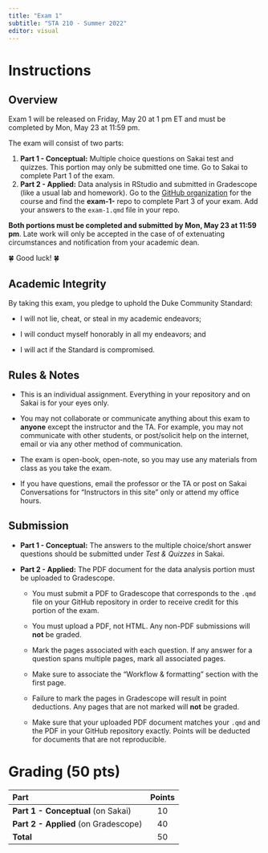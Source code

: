 ```yaml
---
title: "Exam 1"
subtitle: "STA 210 - Summer 2022"
editor: visual
---
```


# Instructions

## Overview

Exam 1 will be released on Friday, May 20 at 1 pm ET and must be completed by Mon, May 23 at 11:59 pm.

The exam will consist of two parts:

1.  **Part 1 - Conceptual:** Multiple choice questions on Sakai test and quizzes. This portion may only be submitted one time. Go to Sakai to complete Part 1 of the exam.
2.  **Part 2 - Applied:** Data analysis in RStudio and submitted in Gradescope (like a usual lab and homework). Go to the [GitHub organization](https://github.com/STA210-Summer22/) for the course and find the **exam-1-** repo to complete Part 3 of your exam. Add your answers to the `exam-1.qmd` file in your repo.

**Both portions must be completed and submitted by Mon, May 23 at 11:59 pm**. Late work will only be accepted in the case of of extenuating circumstances and notification from your academic dean.

🍀 Good luck! 🍀

## Academic Integrity

By taking this exam, you pledge to uphold the Duke Community Standard:

-   I will not lie, cheat, or steal in my academic endeavors;

-   I will conduct myself honorably in all my endeavors; and

-   I will act if the Standard is compromised.

## Rules & Notes

-   This is an individual assignment. Everything in your repository and on Sakai is for your eyes only.

-   You may not collaborate or communicate anything about this exam to **anyone** except the instructor and the TA. For example, you may not communicate with other students, or post/solicit help on the internet, email or via any other method of communication.

-   The exam is open-book, open-note, so you may use any materials from class as you take the exam.

-   If you have questions, email the professor or the TA or post on Sakai Conversations for "Instructors in this site" only or attend my office hours.

## Submission

-   **Part 1 - Conceptual:** The answers to the multiple choice/short answer questions should be submitted under *Test & Quizzes* in Sakai.

-   **Part 2 - Applied:** The PDF document for the data analysis portion must be uploaded to Gradescope.

    -   You must submit a PDF to Gradescope that corresponds to the `.qmd` file on your GitHub repository in order to receive credit for this portion of the exam.

    -   You must upload a PDF, not HTML. Any non-PDF submissions will **not** be graded.

    -   Mark the pages associated with each question. If any answer for a question spans multiple pages, mark all associated pages.

    -   Make sure to associate the "Workflow & formatting" section with the first page.

    -   Failure to mark the pages in Gradescope will result in point deductions. Any pages that are not marked will **not** be graded.

    -   Make sure that your uploaded PDF document matches your `.qmd` and the PDF in your GitHub repository exactly. Points will be deducted for documents that are not reproducible.

# Grading (50 pts)

| **Part**                             | **Points** |
|:-------------------------------------|:----------:|
| **Part 1 - Conceptual** (on Sakai)   |     10     |
| **Part 2 - Applied** (on Gradescope) |     40     |
| **Total**                            |     50     |
